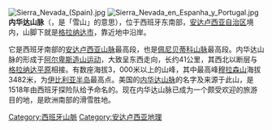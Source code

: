[[File:Sierra_Nevada_(Spain).jpg|thumb]]
[[File:Sierra_Nevada_en_Espanha_y_Portugal.jpg|thumb]]
'''内华达山脉'''（{{lang-es|Sierra Nevada}}，是「雪山」的意思），位于西班牙东南部，[[安达卢西亚自治区|安达卢西亚自治区]]境内，山脚下就是[[格拉纳达市|格拉纳达市]]，靠近地中沿岸。

它是西班牙南部的[[安达卢西亚山脉|安达卢西亚山脉]]最高段，也是[[佩尼贝蒂科山脉|佩尼贝蒂科山脉]]最高段。内华达山脉的形成于[[阿尔卑斯造山运动|阿尔卑斯造山运动]]，大致呈东西走向，长约41公里，其西北以断层与[[格拉纳达平原|格拉纳达平原]]相接。有数座海拔3，000米以上的山峰，其中最高峰[[穆拉森山|穆拉森山]]海拔3482米，为[[伊比利亚半岛|伊比利亚半岛]]最高点。美国的[[内华达山脉_(美国)|内华达山脉]]的名字及来源于此山，是1518年由西班牙探险队给予命名的。现在内华达山脉已成为一个颇受欢迎的旅游目的地，是欧洲南部的滑雪胜地。

[[Category:西班牙山脈|Category:西班牙山脈]]
[[Category:安达卢西亚地理|Category:安达卢西亚地理]]